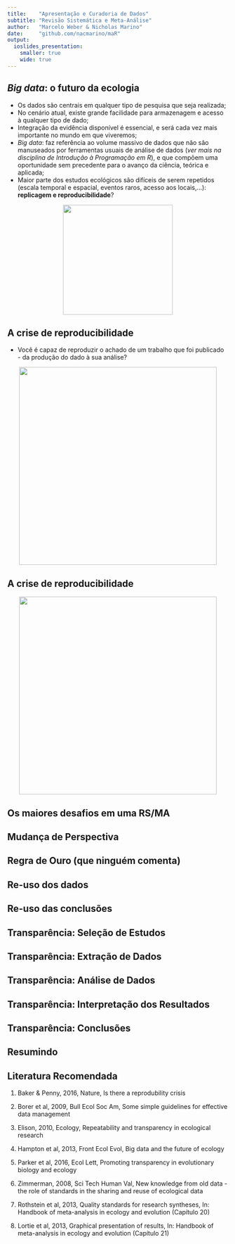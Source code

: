 ```yaml
---
title:    "Apresentação e Curadoria de Dados"
subtitle: "Revisão Sistemática e Meta-Análise"
author:   "Marcelo Weber & Nicholas Marino"
date:     "github.com/nacmarino/maR"
output: 
  ioslides_presentation:
    smaller: true
    wide: true
---
```


## _Big data_: o futuro da ecologia

* Os dados são centrais em qualquer tipo de pesquisa que seja realizada;
* No cenário atual, existe grande facilidade para armazenagem e acesso à qualquer tipo de dado;
* Integração da evidência disponível é essencial, e será cada vez mais importante no mundo em que viveremos;
* _Big data_: faz referência ao volume massivo de dados que não são manuseados por ferramentas usuais de análise de dados (_ver mais na disciplina de Introdução à Programação em R_), e que compõem uma oportunidade sem precedente para o avanço da ciência, teórica e aplicada;
* Maior parte dos estudos ecológicos são difíceis de serem repetidos (escala temporal e espacial, eventos raros, acesso aos locais,...): __replicagem e reproducibilidade__?

<p align="center">
<img src="figs/bigdata.png" height="250px"></img>
</p>

## A crise de reproducibilidade

* Você é capaz de reproduzir o achado de um trabalho que foi publicado - da produção do dado à sua análise?

<p align="center">
<img src="figs/reproducibility_crisis.png" height="450px"></img>
</p>

## A crise de reproducibilidade

<p align="center">
<img src="figs/reproducibility_reasons.png" height="450px"></img>
</p>

## Os maiores desafios em uma RS/MA

## Mudança de Perspectiva

## Regra de Ouro (que ninguém comenta)

## Re-uso dos dados

## Re-uso das conclusões

## Transparência: Seleção de Estudos

## Transparência: Extração de Dados

## Transparência: Análise de Dados

## Transparência: Interpretação dos Resultados

## Transparência: Conclusões

## Resumindo

## Literatura Recomendada

1. Baker & Penny, 2016, Nature, Is there a reprodubility crisis

2. Borer et al, 2009, Bull Ecol Soc Am, Some simple guidelines for effective data management

3. Elison, 2010, Ecology, Repeatability and transparency in ecological research

4. Hampton et al, 2013, Front Ecol Evol, Big data and the future of ecology

5. Parker et al, 2016, Ecol Lett, Promoting transparency in evolutionary biology and ecology

6. Zimmerman, 2008, Sci Tech Human Val, New knowledge from old data - the role of standards in the sharing and reuse of ecological data

7. Rothstein et al, 2013, Quality standards for research syntheses, In: Handbook of meta-analysis in ecology and evolution (Capítulo 20)

8. Lortie et al, 2013, Graphical presentation of results, In: Handbook of meta-analysis in ecology and evolution (Capítulo 21)

